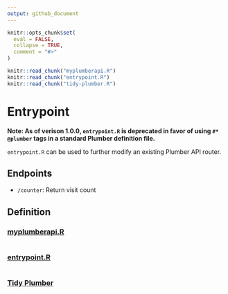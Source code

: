 ```yaml
---
output: github_document
---
```


<!-- README.md is generated from README.Rmd. Please edit that file -->

```r
knitr::opts_chunk$set(
  eval = FALSE,
  collapse = TRUE,
  comment = "#>"
)

knitr::read_chunk("myplumberapi.R")
knitr::read_chunk("entrypoint.R")
knitr::read_chunk("tidy-plumber.R")
```

# Entrypoint

**Note: As of verison 1.0.0, `entrypoint.R` is deprecated in favor of using `#* @plumber` tags in a standard Plumber definition file.**

`entrypoint.R` can be used to further modify an existing Plumber API router.

## Endpoints

-   `/counter`: Return visit count

## Definition

### [myplumberapi.R](myplumberapi.R)

```r
```

### [entrypoint.R](entrypoint.R)

```r
```


### [Tidy Plumber](tidy-plumber.R)

```r
```
